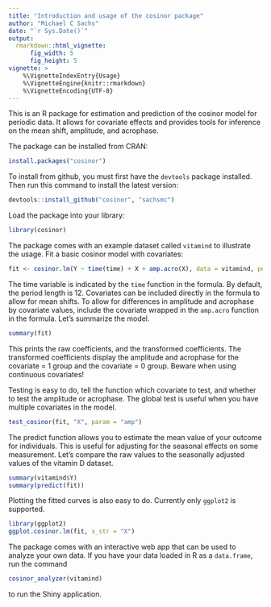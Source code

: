 ---
title: "Introduction and usage of the cosinor package"
author: "Michael C Sachs"
date: "`r Sys.Date()`"
output: 
  rmarkdown::html_vignette:
      fig_width: 5
      fig_height: 5
vignette: >
    %\VignetteIndexEntry{Usage}
    %\VignetteEngine{knitr::rmarkdown}
    %\VignetteEncoding{UTF-8}
---

This is an R package for estimation and prediction of the cosinor model for periodic data. It allows for covariate effects and provides tools for inference on the mean shift, amplitude, and acrophase. 

The package can be installed from CRAN:

```{r eval = FALSE}
install.packages("cosinor")
```


To install from github, you must first have the `devtools` package installed. Then run this command to install the latest version:

```{r eval = FALSE}
devtools::install_github("cosinor", "sachsmc")
```

Load the package into your library:

```{r}
library(cosinor)
```

The package comes with an example dataset called `vitamind` to illustrate the usage. Fit a basic cosinor model with covariates:

```{r}
fit <- cosinor.lm(Y ~ time(time) + X + amp.acro(X), data = vitamind, period = 12)
```

The time variable is indicated by the `time` function in the formula. By default, the period length is 12. Covariates can be included directly in the formula to allow for mean shifts. To allow for differences in amplitude and acrophase by covariate values, include the covariate wrapped in the `amp.acro` function in the formula. Let's summarize the model.

```{r}
summary(fit)
```

This prints the raw coefficients, and the transformed coefficients. The transformed coefficients display the amplitude and acrophase for the covariate = 1 group and the covariate = 0 group. Beware when using continuous covariates!

Testing is easy to do, tell the function which covariate to test, and whether to test the amplitude or acrophase. The global test is useful when you have multiple covariates in the model.

```{r}
test_cosinor(fit, "X", param = "amp")
```

The predict function allows you to estimate the mean value of your outcome for individuals. This is useful for adjusting for the seasonal effects on some measurement. Let's compare the raw values to the seasonally adjusted values of the vitamin D dataset.

```{r}
summary(vitamind$Y)
summary(predict(fit))
```

Plotting the fitted curves is also easy to do. Currently only `ggplot2` is supported.

```{r}
library(ggplot2)
ggplot.cosinor.lm(fit, x_str = "X")
```

The package comes with an interactive web app that can be used to analyze your own data. If you have your data loaded in R as a `data.frame`, run the command 

```{r eval = FALSE}
cosinor_analyzer(vitamind)
```

to run the Shiny application. 

